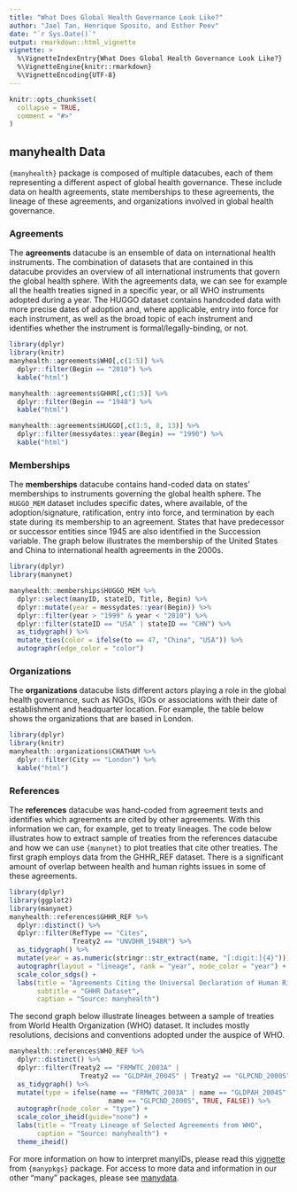 ```yaml
---
title: "What Does Global Health Governance Look Like?"
author: "Jael Tan, Henrique Sposito, and Esther Peev"
date: "`r Sys.Date()`"
output: rmarkdown::html_vignette
vignette: >
  %\VignetteIndexEntry{What Does Global Health Governance Look Like?}
  %\VignetteEngine{knitr::rmarkdown}
  %\VignetteEncoding{UTF-8}
---
```


```r
knitr::opts_chunk$set(
  collapse = TRUE,
  comment = "#>"
)
```

## manyhealth Data

`{manyhealth}` package is composed of multiple datacubes, each of them representing a different aspect of global health governance. These include data on health agreements, state memberships to these agreements, the lineage of these agreements, and organizations involved in global health governance.

### Agreements

The **agreements** datacube is an ensemble of data on international health instruments. The combination of datasets that are contained in this datacube provides an overview of all international instruments that govern the global health sphere. With the agreements data, we can see for example all the health treaties signed in a specific year, or all WHO instruments adopted during a year. The HUGGO dataset contains handcoded data with more precise dates of adoption and, where applicable, entry into force for each instrument, as well as the broad topic of each instrument and identifies whether the instrument is formal/legally-binding, or not.

```r
library(dplyr)
library(knitr)
manyhealth::agreements$WHO[,c(1:5)] %>% 
  dplyr::filter(Begin == "2010") %>% 
  kable("html")

manyhealth::agreements$GHHR[,c(1:5)] %>% 
  dplyr::filter(Begin == "1948") %>% 
  kable("html")

manyhealth::agreements$HUGGO[,c(1:5, 8, 13)] %>% 
  dplyr::filter(messydates::year(Begin) == "1990") %>% 
  kable("html")

```


### Memberships

The **memberships** datacube contains hand-coded data on states' memberships to instruments governing the global health sphere. The `HUGGO_MEM` dataset includes specific dates, where available, of the adoption/signature, ratification, entry into force, and termination by each state during its membership to an agreement. States that have predecessor or successor entities since 1945 are also identified in the Succession variable. The graph below illustrates the membership of the United States and China to international health agreements in the 2000s.

```r
library(dplyr)
library(manynet)

manyhealth::memberships$HUGGO_MEM %>%
  dplyr::select(manyID, stateID, Title, Begin) %>%
  dplyr::mutate(year = messydates::year(Begin)) %>%
  dplyr::filter(year > "1999" & year < "2010") %>% 
  dplyr::filter(stateID == "USA" | stateID == "CHN") %>%
  as_tidygraph() %>%
  mutate_ties(color = ifelse(to == 47, "China", "USA")) %>%
  autographr(edge_color = "color")

```

### Organizations

The **organizations** datacube lists different actors playing a role in the global health governance, such as NGOs, IGOs or associations with their date of establishment and headquarter location. For example, the table below shows the organizations that are based in London.

```r
library(dplyr)
library(knitr)
manyhealth::organizations$CHATHAM %>%
  dplyr::filter(City == "London") %>% 
  kable("html")

```


### References

The **references** datacube was hand-coded from agreement texts and identifies which agreements are cited by other agreements. With this information we can, for example, get to treaty lineages. The code below illustrates how to extract sample of treaties from the references datacube and how we can use `{manynet}` to plot treaties that cite other treaties. The first graph employs data from the GHHR_REF dataset. There is a significant amount of overlap between health and human rights issues in some of these agreements.

```r
library(dplyr)
library(ggplot2)
library(manynet)
manyhealth::references$GHHR_REF %>% 
  dplyr::distinct() %>%
  dplyr::filter(RefType == "Cites",
                Treaty2 == "UNVDHR_1948R") %>%
  as_tidygraph() %>%
  mutate(year = as.numeric(stringr::str_extract(name, "[:digit:]{4}"))) %>%
  autographr(layout = "lineage", rank = "year", node_color = "year") +
  scale_color_sdgs() +
  labs(title = "Agreements Citing the Universal Declaration of Human Rights",
       subtitle = "GHHR Dataset",
       caption = "Source: manyhealth")
```


The second graph below illustrate lineages between a sample of treaties from World Health Organization (WHO) dataset. It includes mostly resolutions, decisions and conventions adopted under the auspice of WHO. 

```r
manyhealth::references$WHO_REF %>% 
  dplyr::distinct() %>%
  dplyr::filter(Treaty2 == "FRMWTC_2003A" |
                  Treaty2 == "GLDPAH_2004S" | Treaty2 == "GLPCND_2000S") %>%
  as_tidygraph() %>%
  mutate(type = ifelse(name == "FRMWTC_2003A" | name == "GLDPAH_2004S" |
                         name == "GLPCND_2000S", TRUE, FALSE)) %>%
  autographr(node_color = "type") +
  scale_color_iheid(guide="none") +
  labs(title = "Treaty Lineage of Selected Agreements from WHO",
       caption = "Source: manyhealth") +
  theme_iheid()
```

For more information on how to interpret manyIDs, please read this [vignette](https://globalgov.github.io/manypkgs/articles/agreements.html) from `{manypkgs}` package. For access to more data and information in our other "many" packages, please see [manydata](https://github.com/globalgov/manydata).
